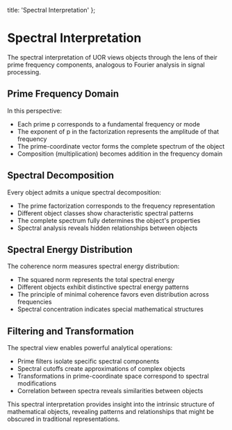   title: 'Spectral Interpretation'
};

# Spectral Interpretation

The spectral interpretation of UOR views objects through the lens of their prime frequency components, analogous to Fourier analysis in signal processing.

## Prime Frequency Domain

In this perspective:

- Each prime p corresponds to a fundamental frequency or mode
- The exponent of p in the factorization represents the amplitude of that frequency
- The prime-coordinate vector forms the complete spectrum of the object
- Composition (multiplication) becomes addition in the frequency domain

## Spectral Decomposition

Every object admits a unique spectral decomposition:

- The prime factorization corresponds to the frequency representation
- Different object classes show characteristic spectral patterns
- The complete spectrum fully determines the object's properties
- Spectral analysis reveals hidden relationships between objects

## Spectral Energy Distribution

The coherence norm measures spectral energy distribution:

- The squared norm represents the total spectral energy
- Different objects exhibit distinctive spectral energy patterns
- The principle of minimal coherence favors even distribution across frequencies
- Spectral concentration indicates special mathematical structures

## Filtering and Transformation

The spectral view enables powerful analytical operations:

- Prime filters isolate specific spectral components
- Spectral cutoffs create approximations of complex objects
- Transformations in prime-coordinate space correspond to spectral modifications
- Correlation between spectra reveals similarities between objects

This spectral interpretation provides insight into the intrinsic structure of mathematical objects, revealing patterns and relationships that might be obscured in traditional representations.

